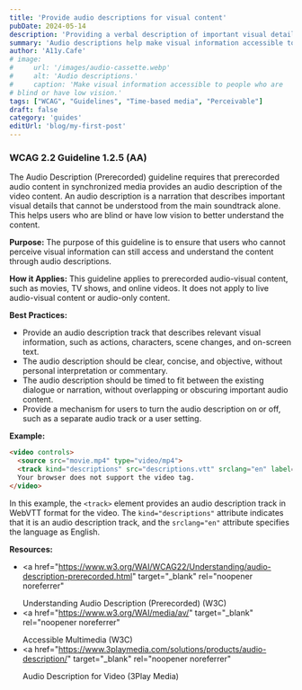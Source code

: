 ```yaml
---
title: 'Provide audio descriptions for visual content'
pubDate: 2024-05-14
description: 'Providing a verbal description of important visual details, actions, and scenes that are essential for understanding the content.'
summary: 'Audio descriptions help make visual information accessible to people who are blind or have low vision. They provide a verbal description of important visual details, actions, and scenes that are essential for understanding the content.'
author: 'A11y.Cafe'
# image:
#     url: '/images/audio-cassette.webp'
#     alt: 'Audio descriptions.'
#     caption: 'Make visual information accessible to people who are
# blind or have low vision.'
tags: ["WCAG", "Guidelines", "Time-based media", "Perceivable"]
draft: false
category: 'guides'
editUrl: 'blog/my-first-post'
---
```



### WCAG 2.2 Guideline 1.2.5 (AA)

The Audio Description (Prerecorded) guideline requires that prerecorded audio
content in synchronized media provides an audio description of the video
content. An audio description is a narration that describes important visual
details that cannot be understood from the main soundtrack alone. This helps
users who are blind or have low vision to better understand the content.

**Purpose:** The purpose of this guideline is to ensure that users who cannot
perceive visual information can still access and understand the content through
audio descriptions.

**How it Applies:** This guideline applies to prerecorded audio-visual content,
such as movies, TV shows, and online videos. It does not apply to live
audio-visual content or audio-only content.

**Best Practices:**

- Provide an audio description track that describes relevant visual information,
  such as actions, characters, scene changes, and on-screen text.
- The audio description should be clear, concise, and objective, without
  personal interpretation or commentary.
- The audio description should be timed to fit between the existing dialogue or
  narration, without overlapping or obscuring important audio content.
- Provide a mechanism for users to turn the audio description on or off, such as
  a separate audio track or a user setting.

**Example:**

```html
<video controls>
  <source src="movie.mp4" type="video/mp4">
  <track kind="descriptions" src="descriptions.vtt" srclang="en" label="English Audio Description">
  Your browser does not support the video tag.
</video>
```

In this example, the `<track>` element provides an audio description track in
WebVTT format for the video. The `kind="descriptions"` attribute indicates that
it is an audio description track, and the `srclang="en"` attribute specifies the
language as English.

**Resources:**

- <a
    href="https://www.w3.org/WAI/WCAG22/Understanding/audio-description-prerecorded.html"
    target="_blank"
    rel="noopener noreferrer"
  >
    Understanding Audio Description (Prerecorded) (W3C)
  </a>
- <a
    href="https://www.w3.org/WAI/media/av/"
    target="_blank"
    rel="noopener noreferrer"
  >
    Accessible Multimedia (W3C)
  </a>
- <a
    href="https://www.3playmedia.com/solutions/products/audio-description/"
    target="_blank"
    rel="noopener noreferrer"
  >
    Audio Description for Video (3Play Media)
  </a>

